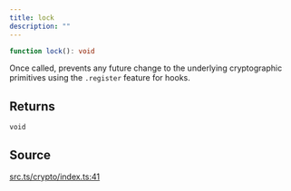 ```yaml
---
title: lock
description: ""
---
```


```ts
function lock(): void
```

Once called, prevents any future change to the underlying cryptographic
 primitives using the `.register` feature for hooks.

## Returns

`void`

## Source

[src.ts/crypto/index.ts:41](https://github.com/dominant-strategies/quais-6.js/blob/3f482dd134064d41657ff7dc9ba8162f741c9c83/src.ts/crypto/index.ts#L41)
